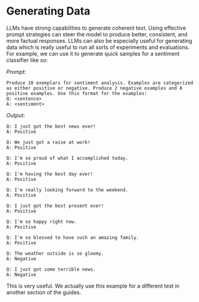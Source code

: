 # Generating Data

LLMs have strong capabilities to generate coherent text. Using effective prompt strategies can steer the model to produce better, consistent, and more factual responses. LLMs can also be especially useful for generating data which is really useful to run all sorts of experiments and evaluations. For example, we can use it to generate quick samples for a sentiment classifier like so:

_Prompt:_

```
Produce 10 exemplars for sentiment analysis. Examples are categorized as either positive or negative. Produce 2 negative examples and 8 positive examples. Use this format for the examples:
Q: <sentence>
A: <sentiment>
```

_Output:_

```
Q: I just got the best news ever!
A: Positive

Q: We just got a raise at work!
A: Positive

Q: I'm so proud of what I accomplished today.
A: Positive

Q: I'm having the best day ever!
A: Positive

Q: I'm really looking forward to the weekend.
A: Positive

Q: I just got the best present ever!
A: Positive

Q: I'm so happy right now.
A: Positive

Q: I'm so blessed to have such an amazing family.
A: Positive

Q: The weather outside is so gloomy.
A: Negative

Q: I just got some terrible news.
A: Negative
```

This is very useful. We actually use this example for a different test in another section of the guides.
